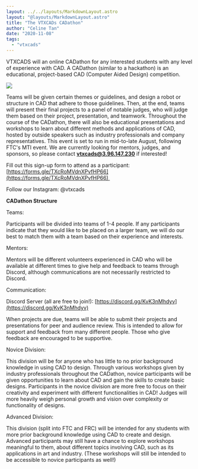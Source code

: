 ```yaml
---
layout: ../../layouts/MarkdownLayout.astro
layout: "@layouts/MarkdownLayout.astro"
title: "The VTXCADs CADathon"
author: "Celine Tan"
date: "2020-11-08"
tags:
  - "vtxcads"
---
```


VTXCADS will an online CADathon for any interested students with any level of experience with CAD. A CADathon (similar to a hackathon) is an educational, project-based CAD (Computer Aided Design) competition.

![](/images/VTX-CADs_Profile-Pic-1-1024x1024.png)

Teams will be given certain themes or guidelines, and design a robot or structure in CAD that adhere to those guidelines. Then, at the end, teams will present their final projects to a panel of notable judges, who will judge them based on their project, presentation, and teamwork. Throughout the course of the CADathon, there will also be educational presentations and workshops to learn about different methods and applications of CAD, hosted by outside speakers such as industry professionals and company representatives. This event is set to run in mid-to-late August, following FTC's MTI event. We are currently looking for mentors, judges, and sponsors, so please contact **vtxcads@3.96.147.230** if interested!

Fill out this sign-up form to attend as a participant: [https://forms.gle/TXcRoMVdnXPvfHP66](https://forms.gle/TXcRoMVdnXPvfHP66) 

Follow our Instagram: @vtxcads

**CADathon Structure**

Teams:

Participants will be divided into teams of 1-4 people. If any participants indicate that they would like to be placed on a larger team, we will do our best to match them with a team based on their experience and interests. 

Mentors:

Mentors will be different volunteers experienced in CAD who will be available at different times to give help and feedback to teams through Discord, although communications are not necessarily restricted to Discord. 

Communication:

Discord Server (all are free to join!): [https://discord.gg/KvK3nMhdyv](https://discord.gg/KvK3nMhdyv)

When projects are due, teams will be able to submit their projects and presentations for peer and audience review. This is intended to allow for support and feedback from many different people. Those who give feedback are encouraged to be supportive.

Novice Division:

This division will be for anyone who has little to no prior background knowledge in using CAD to design. Through various workshops given by industry professionals throughout the CADathon, novice participants will be given opportunities to learn about CAD and gain the skills to create basic designs. Participants in the novice division are more free to focus on their creativity and experiment with different functionalities in CAD! Judges will more heavily weigh personal growth and vision over complexity or functionality of designs.

Advanced Division:

This division (split into FTC and FRC) will be intended for any students with more prior background knowledge using CAD to create and design. Advanced participants may still have a chance to explore workshops meaningful to them, about different topics involving CAD, such as its applications in art and industry. (These workshops will still be intended to be accessible to novice participants as well!)
